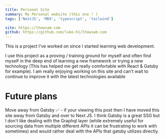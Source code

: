 ```yaml
---
title: Personal Site
summary: My Personal website (this one ! )
tags: ['NextJS', 'MDX', 'typescript', 'tailwind']

site: https://lhowsam.com
github: https://github.com/luke-h1/lhowsam.com
---
```



This is a project I've worked on since I started learning web development.


I use this project as a proving / training ground for myself and often find myself in the deep end of learning a new framework or trying a new technology (This has helped me get really comfortable with React & Gatsby for example). I am really enjoying working on this site and can't wait to continue to improve it with the latest technologies available


# Future plans 

Move away from Gatsby ✅ - if your viewing this post then I have moved this site away from Gatsby and over to Next JS. I think Gatsby is a great SSG but I don't like dealing with the Graphql layer (while extremely useful for sourcing data from multiple different APIs it can be frustrating to work with sometimes) and would rather deal with the APIs that gatsby utilizes directly. 